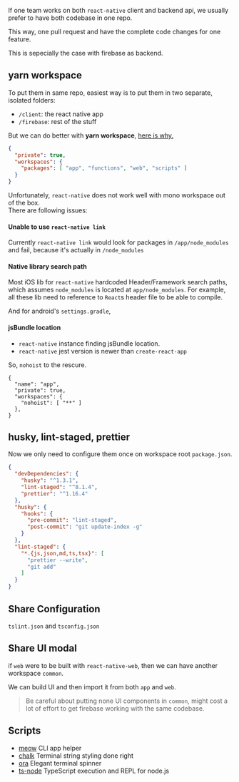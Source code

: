 If one team works on both `react-native` client and backend api, 
we usually prefer to have both codebase in one repo. 

This way, one pull request and have the complete code changes for one feature.

This is sepecially the case with firebase as backend.

## yarn workspace

To put them in same repo, easiest way is to put them in two separate, isolated folders:

- `/client`: the react native app 
- `/firebase`: rest of the stuff

But we can do better with **yarn workspace**, [here is why.](https://yarnpkg.com/en/docs/workspaces#toc-why-would-you-want-to-do-this)

```json
{
  "private": true,
  "workspaces": {
    "packages": [ "app", "functions", "web", "scripts" ]
  }
}  
```

Unfortunately, `react-native` does not work well with mono workspace out of the box.    
There are following issues:

####  Unable to use `react-native link`

Currently `react-native link` would look for packages in `/app/node_modules` and fail,
because it's actually in `/node_modules`

#### Native library search path

Most iOS lib for `react-native` hardcoded Header/Framework search paths,
which assumes `node_modules` is located at `app/node_modules`. 
For example, all these lib need to reference to `React`s header file to be able to compile.

And for android's `settings.gradle`, 

#### jsBundle location

- `react-native` instance finding jsBundle location.
- `react-native` jest version is newer than `create-react-app`

So, `nohoist` to the rescure. 

```json{5}
{
  "name": "app",
  "private": true,
  "workspaces": {
    "nohoist": [ "**" ]
  },
}
```

## husky, lint-staged, prettier

Now we only need to configure them once on workspace root `package.json`.

```json
{
  "devDependencies": {
    "husky": "^1.3.1",
    "lint-staged": "^8.1.4",
    "prettier": "^1.16.4"
  },
  "husky": {
    "hooks": {
      "pre-commit": "lint-staged",
      "post-commit": "git update-index -g"
    }
  },
  "lint-staged": {
    "*.{js,json,md,ts,tsx}": [
      "prettier --write",
      "git add"
    ]
  }
}
```

## Share Configuration

`tslint.json` and `tsconfig.json`

## Share UI modal

if `web` were to be built with `react-native-web`, then we can have another workspace `common`.

We can build UI and then import it from both `app` and `web`.

> Be careful about putting none UI components in `common`, might cost a lot of effort to get firebase working with the same codebase.

## Scripts

- [meow](https://github.com/sindresorhus/meow) CLI app helper
- [chalk](https://github.com/chalk/chalk) Terminal string styling done right
- [ora](https://github.com/sindresorhus/ora) Elegant terminal spinner
- [ts-node](https://github.com/TypeStrong/ts-node) TypeScript execution and REPL for node.js

